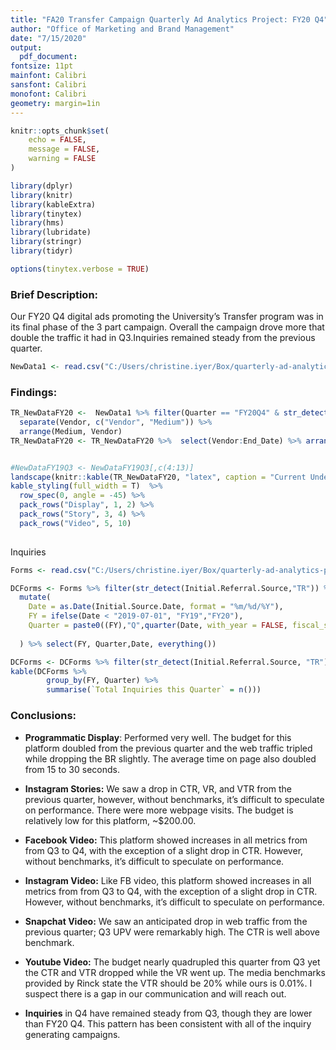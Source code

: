 ```yaml
---
title: "FA20 Transfer Campaign Quarterly Ad Analytics Project: FY20 Q4"
author: "Office of Marketing and Brand Management"
date: "7/15/2020"
output:
  pdf_document:
fontsize: 11pt
mainfont: Calibri
sansfont: Calibri
monofont: Calibri
geometry: margin=1in
---
```





```r
knitr::opts_chunk$set(
	echo = FALSE,
	message = FALSE,
	warning = FALSE
)
```

```r
library(dplyr)
library(knitr)
library(kableExtra)
library(tinytex)
library(hms)
library(lubridate)
library(stringr)
library(tidyr)
```


```r
options(tinytex.verbose = TRUE)
```

### Brief Description:

Our FY20 Q4 digital ads promoting the University's Transfer program was in its final phase of the 3 part campaign. Overall the campaign drove more that double the traffic it had in Q3.Inquiries remained steady from the previous quarter. 


```r
NewData1 <- read.csv("C:/Users/christine.iyer/Box/quarterly-ad-analytics-projects/Flowchart.csv", header = T, stringsAsFactors = F)
```

### Findings:

```r

TR_NewDataFY20 <-  NewData1 %>% filter(Quarter == "FY20Q4" & str_detect(AdSet, "TR")) %>%  
  separate(Vendor, c("Vendor", "Medium")) %>% 
  arrange(Medium, Vendor)
TR_NewDataFY20 <- TR_NewDataFY20 %>%  select(Vendor:End_Date) %>% arrange(Medium, Vendor)


#NewDataFY19Q3 <- NewDataFY19Q3[,c(4:13)]
landscape(knitr::kable(TR_NewDataFY20, "latex", caption = "Current Undergraduate Student Audience FY20 Q4 Campaign Review: Transfer Program Degree", booktabs = T))%>%
kable_styling(full_width = T)  %>%
  row_spec(0, angle = -45) %>%
  pack_rows("Display", 1, 2) %>%
  pack_rows("Story", 3, 4) %>%
  pack_rows("Video", 5, 10)
  
```


Inquiries

```r
Forms <- read.csv("C:/Users/christine.iyer/Box/quarterly-ad-analytics-projects/ThankYouFormCompletions.csv", header = T, stringsAsFactors = F)

DCForms <- Forms %>% filter(str_detect(Initial.Referral.Source,"TR")) %>% 
  mutate(
    Date = as.Date(Initial.Source.Date, format = "%m/%d/%Y"),
    FY = ifelse(Date < "2019-07-01", "FY19","FY20"), 
    Quarter = paste0((FY),"Q",quarter(Date, with_year = FALSE, fiscal_start = 7))
    
  ) %>% select(FY, Quarter,Date, everything())

DCForms <- DCForms %>% filter(str_detect(Initial.Referral.Source, "TR"), str_detect(Quarter, "4"))
kable(DCForms %>%  
        group_by(FY, Quarter) %>% 
        summarise(`Total Inquiries this Quarter` = n()))
```

### Conclusions:

* __Programmatic Display__: Performed very well. The budget for this platform doubled from the previous quarter and the web traffic tripled while dropping the BR slightly. The average time on page also doubled from 15 to 30 seconds.

		
* __Instagram Stories:__ We saw a drop in CTR, VR, and VTR from the previous quarter, however, without benchmarks, it's difficult to speculate on performance. There were more webpage visits. The budget is relatively low for this platform, ~$200.00.
			
			
* __Facebook Video:__ This platform showed increases in all metrics from from Q3 to Q4, with the exception of a slight drop in CTR. However, without benchmarks, it's difficult to speculate on performance.

* __Instagram Video:__ Like FB video, this platform showed increases in all metrics from from Q3 to Q4, with the exception of a slight drop in CTR. However, without benchmarks, it's difficult to speculate on performance.

* __Snapchat Video:__ We saw an anticipated drop in web traffic from the previous quarter; Q3 UPV were remarkably high. The CTR is well above benchmark. 

* __Youtube Video:__ The budget nearly quadrupled this quarter from Q3 yet the CTR and VTR dropped while the VR went up. The media benchmarks provided by Rinck state the VTR should be 20% while ours is 0.01%. I suspect there is a gap in our communication and will reach out. 

* __Inquiries__ in Q4 have remained steady from Q3, though they are lower than FY20 Q4. This pattern has been consistent with all of the inquiry generating campaigns. 


\href{https://www.wrike.com/open.htm?id=502327784}{{\color{blue}{\underline{Wrike Project Details}}}}






























